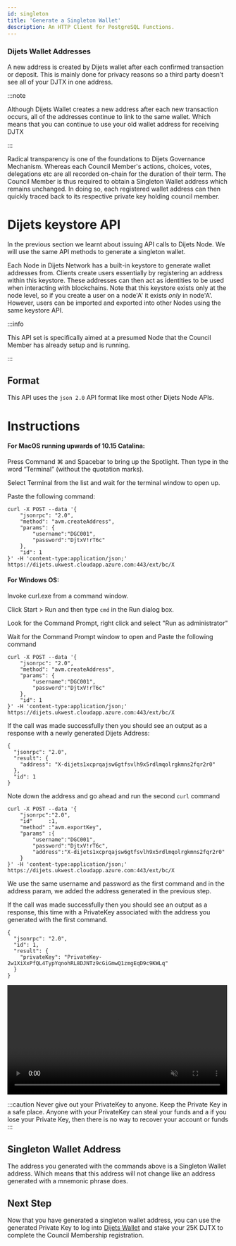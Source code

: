 ```yaml
---
id: singleton
title: 'Generate a Singleton Wallet'
description: An HTTP Client for PostgreSQL Functions.
---
```


### Dijets Wallet Addresses

A new address is created by Dijets wallet after each confirmed transaction or deposit. 
This is mainly done for privacy reasons so a third party doesn’t see all of your DJTX in one address. 

:::note

Although Dijets Wallet creates a new address after each new transaction occurs, all of the addresses 
continue to link to the same wallet. Which means that you can continue to use your old wallet address for receiving DJTX

:::

Radical transparency is one of the foundations to Dijets Governance Mechanism. Whereas each Council Member's actions, choices, votes, delegations etc are all recorded on-chain for the duration of their term.
The Council Member is thus required to obtain a Singleton Wallet address which remains unchanged. In doing so, each registered wallet address can then quickly traced back to its respective private key holding council member.


# Dijets keystore API

In the previous section we learnt about issuing API calls to Dijets Node. We will use the same API methods to generate a singleton wallet.

Each Node in Dijets Network has a built-in keystore to generate wallet addresses from. Clients create users essentially by registering an address within this keystore. These addresses can then act as identities to
be used when interacting with blockchains. Note that this keystore exists only at the node level, so if you create a
user on a node'A' it exists _only_ in node'A'. However, users can be imported and exported into other Nodes using the same keystore
API.

:::info

This API set is specifically aimed at a presumed Node that the Council Member has already setup and is running.

:::

## Format

This API uses the `json 2.0` API format like most other Dijets Node APIs.


# Instructions

#### For MacOS running upwards of 10.15 Catalina:

Press Command ⌘ and Spacebar to bring up the Spotlight. Then type in the word “Terminal” (without the
quotation marks).

Select Terminal from the list and wait for the terminal window to open up.

Paste the following command:

```
curl -X POST --data '{
    "jsonrpc": "2.0",
    "method": "avm.createAddress",
    "params": {
        "username":"DGC001",
        "password":"DjtxV!rT6c"
    },
    "id": 1
}' -H 'content-type:application/json;' https://dijets.ukwest.cloudapp.azure.com:443/ext/bc/X
```



#### For Windows OS:

Invoke curl.exe from a command window.

Click Start > Run and then type `cmd` in the Run dialog box.

Look for the Command Prompt, right click and select "Run as administrator"

Wait for the Command Prompt window to open and Paste the following command

```
curl -X POST --data '{
    "jsonrpc": "2.0",
    "method": "avm.createAddress",
    "params": {
        "username":"DGC001",
        "password":"DjtxV!rT6c"
    },
    "id": 1
}' -H 'content-type:application/json;' https://dijets.ukwest.cloudapp.azure.com:443/ext/bc/X
```
If the call was made successfully then you should see an output as a response with a newly generated Dijets Address:

```
{
  "jsonrpc": "2.0",
  "result": {
    "address": "X-dijets1xcprqajsw6gtfsvlh9x5rdlmqolrgkmns2fqr2r0"
  },
  "id": 1
}
```

Note down the address and go ahead and run the second `curl` command

```
curl -X POST --data '{
    "jsonrpc":"2.0",
    "id"     :1,
    "method" :"avm.exportKey",
    "params" :{
        "username":"DGC001",
        "password":"DjtxV!rT6c",
        "address":"X-dijets1xcprqajsw6gtfsvlh9x5rdlmqolrgkmns2fqr2r0"
    }
}' -H 'content-type:application/json;' https://dijets.ukwest.cloudapp.azure.com:443/ext/bc/X
```
We use the same username and password as the first command and in the address param, we added the address generated in the previous step.

If the call was made successfully then you should see an output as a response, this time with a PrivateKey associated with the address you generated with the first command.

```
{
  "jsonrpc": "2.0",
  "id": 1,
  "result": {
    "privateKey": "PrivateKey-2w1XiXxPfQL4TypYqnohRL8DJNTz9cGiGmwQ1zmgEqD9c9KWLq"
  }
}
```

<video width="99%" muted playsInline controls="true">
  <source
    src="/docs/videos/singleton-address.mp4"
    type="video/mp4"
    muted
    playsInline
  />
</video>

:::caution
Never give out your PrivateKey to anyone. Keep the Private Key in a safe place. Anyone with your PrivateKey can steal your funds and a if you lose your Private Key, then there is no way to recover your account or funds
:::

## Singleton Wallet Address

The address you generated with the commands above is a Singleton Wallet address. Which means that this address will not change like an address generated with a mnemonic phrase does.


## Next Step

Now that you have generated a singleton wallet address, you can use the generated Private Key to log into [Dijets Wallet](https://wallet.dijets.io) and stake your 25K DJTX to complete the Council Membership registration.

